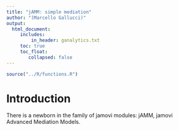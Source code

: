 ```yaml
---
title: "jAMM: simple mediation"
author: "(Marcello Gallucci)"
output: 
  html_document:
     includes:
         in_header: ganalytics.txt
     toc: true
     toc_float:
        collapsed: false
---
```


```r
source("../R/functions.R")
```



# Introduction

There is a newborn in the family of jamovi modules: jAMM, jamovi Advanced Mediation Models. 